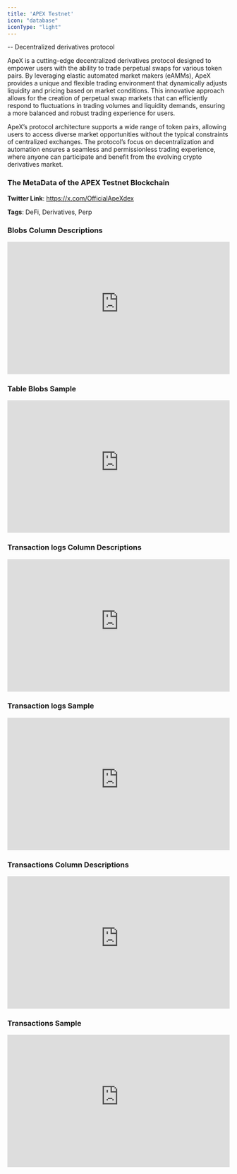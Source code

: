 ```yaml
---
title: 'APEX Testnet'
icon: "database"
iconType: "light"
---
```

-- Decentralized derivatives protocol

ApeX is a cutting-edge decentralized derivatives protocol designed to empower users with the ability to trade perpetual swaps for various token pairs. By leveraging elastic automated market makers (eAMMs), ApeX provides a unique and flexible trading environment that dynamically adjusts liquidity and pricing based on market conditions. This innovative approach allows for the creation of perpetual swap markets that can efficiently respond to fluctuations in trading volumes and liquidity demands, ensuring a more balanced and robust trading experience for users.

ApeX’s protocol architecture supports a wide range of token pairs, allowing users to access diverse market opportunities without the typical constraints of centralized exchanges. The protocol’s focus on decentralization and automation ensures a seamless and permissionless trading experience, where anyone can participate and benefit from the evolving crypto derivatives market.

### The MetaData of the APEX Testnet Blockchain

**Twitter Link**: https://x.com/OfficialApeXdex

**Tags**: DeFi, Derivatives, Perp

### Blobs Column Descriptions

<div>
    <iframe
        src="https://doc-embed-app.chainbasehq.com/columns/ethereum.blobs"
        width="100%"
        height="300px"
        frameBorder="0"
        scrolling="no"
    ></iframe>
</div>

### Table Blobs Sample

<div>
    <iframe
        src="https://doc-embed-app.chainbasehq.com/data/ethereum.blobs"
        width="100%"
        height="300px"
        frameBorder="0"
        scrolling="no"
    ></iframe>
</div>

### Transaction logs Column Descriptions

<div>
    <iframe
        src="https://doc-embed-app.chainbasehq.com/columns/ethereum.transaction_logs"
        width="100%"
        height="300px"
        frameBorder="0"
        scrolling="no"
    ></iframe>
</div>

### Transaction logs Sample

<div>
    <iframe
        src="https://doc-embed-app.chainbasehq.com/data/ethereum.transaction_logs"
        width="100%"
        height="300px"
        frameBorder="0"
        scrolling="no"
    ></iframe>
</div>

### Transactions Column Descriptions

<div>
    <iframe
        src="https://doc-embed-app.chainbasehq.com/columns/ethereum.transactions"
        width="100%"
        height="300px"
        frameBorder="0"
        scrolling="no"
    ></iframe>
</div>

### Transactions Sample

<div>
    <iframe
        src="https://doc-embed-app.chainbasehq.com/data/ethereum.transactions"
        width="100%"
        height="300px"
        frameBorder="0"
        scrolling="no"
    ></iframe>
</div>